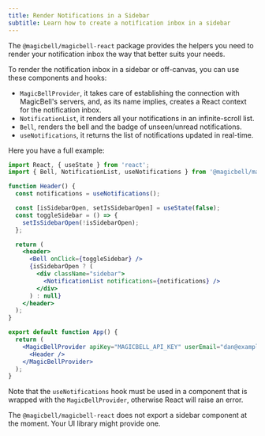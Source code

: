 ```yaml
---
title: Render Notifications in a Sidebar
subtitle: Learn how to create a notification inbox in a sidebar
---
```


The `@magicbell/magicbell-react` package provides the helpers you need to render
your notification inbox the way that better suits your needs.

To render the notification inbox in a sidebar or off-canvas, you can use these components and hooks:

- `MagicBellProvider`, it takes care of establishing the connection with MagicBell's servers, and,
  as its name implies, creates a React context for the notification inbox.
- `NotificationList`, it renders all your notifications in an infinite-scroll list.
- `Bell`, renders the bell and the badge of unseen/unread notifications.
- `useNotifications`, it returns the list of notifications updated in real-time.

Here you have a full example:

```jsx title=React
import React, { useState } from 'react';
import { Bell, NotificationList, useNotifications } from '@magicbell/magicbell-react';

function Header() {
  const notifications = useNotifications();

  const [isSidebarOpen, setIsSidebarOpen] = useState(false);
  const toggleSidebar = () => {
    setIsSidebarOpen(!isSidebarOpen);
  };

  return (
    <header>
      <Bell onClick={toggleSidebar} />
      {isSidebarOpen ? (
        <div className="sidebar">
          <NotificationList notifications={notifications} />
        </div>
      ) : null}
    </header>
  );
}

export default function App() {
  return (
    <MagicBellProvider apiKey="MAGICBELL_API_KEY" userEmail="dan@example.com">
      <Header />
    </MagicBellProvider>
  );
}
```

Note that the `useNotifications` hook must be used in a component that is wrapped
with the `MagicBellProvider`, otherwise React will raise an error.

The `@magicbell/magicbell-react` does not export a sidebar component at the moment.
Your UI library might provide one.
